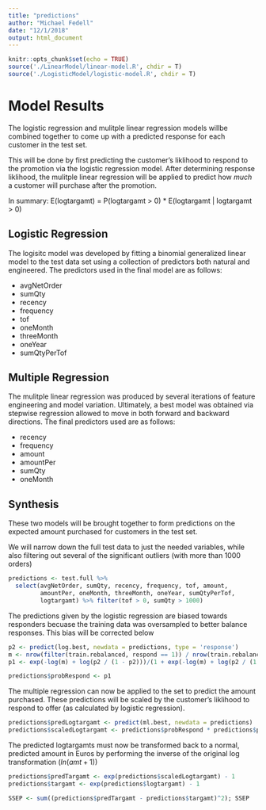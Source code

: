 ```yaml
---
title: "predictions"
author: "Michael Fedell"
date: "12/1/2018"
output: html_document
---
```


```r
knitr::opts_chunk$set(echo = TRUE)
source('./LinearModel/linear-model.R', chdir = T)
source('./LogisticModel/logistic-model.R', chdir = T)
```

# Model Results

The logistic regression and mulitple linear regression models willbe combined together to come up with a predicted response for each customer in the test set.

This will be done by first predicting the customer's liklihood to respond to the promotion via the logistic regression model. After determining response liklihood, the mulitple linear regression will be applied to predict how _much_ a customer will purchase after the promotion.

In summary: E(logtargamt) = P(logtargamt > 0) * E(logtargamt | logtargamt > 0)

## Logistic Regression

The logisitc model was developed by fitting a binomial generalized linear model to the test data set using a collection of predictors both natural and engineered. The predictors used in the final model are as follows:

- avgNetOrder
- sumQty
- recency
- frequency
- tof
- oneMonth
- threeMonth
- oneYear
- sumQtyPerTof


## Multiple Regression

The mulitple linear regression was produced by several iterations of feature engineering and model variation. Ultimately, a best model was obtained via stepwise regression allowed to move in both forward and backward directions. The final predictors used are as follows:

- recency
- frequency
- amount
- amountPer
- sumQty
- oneMonth


## Synthesis

These two models will be brought together to form predictions on the expected amount purchased for customers in the test set.

We will narrow down the full test data to just the needed variables, while also filtering out several of the significant outliers (with more than 1000 orders)

```r
predictions <- test.full %>%
  select(avgNetOrder, sumQty, recency, frequency, tof, amount,
         amountPer, oneMonth, threeMonth, oneYear, sumQtyPerTof,
         logtargamt) %>% filter(tof > 0, sumQty > 1000)
```

The predictions given by the logistic regression are biased towards responders becuase the training data was oversampled to better balance responses. This bias will be corrected below

```r
p2 <- predict(log.best, newdata = predictions, type = 'response')
m <- nrow(filter(train.rebalanced, respond == 1)) / nrow(train.rebalanced) / .0393
p1 <- exp(-log(m) + log(p2 / (1 - p2)))/(1 + exp(-log(m) + log(p2 / (1 - p2))))

predictions$probRespond <- p1
```

The multiple regression can now be applied to the set to predict the amount purchased. These predictions will be scaled by the customer's liklihood to respond to offer (as calculated by logistic regression).

```r
predictions$predLogtargamt <- predict(ml.best, newdata = predictions)
predictions$scaledLogtargamt <- predictions$probRespond * predictions$predLogtargamt
```

The predicted logtargamts must now be transformed back to a normal, predicted amount in Euros by performing the inverse of the original log transformation ($ln(amt + 1)$)

```r
predictions$predTargamt <- exp(predictions$scaledLogtargamt) - 1
predictions$targamt <- exp(predictions$logtargamt) - 1
```

```r
SSEP <- sum((predictions$predTargamt - predictions$targamt)^2); SSEP
```

